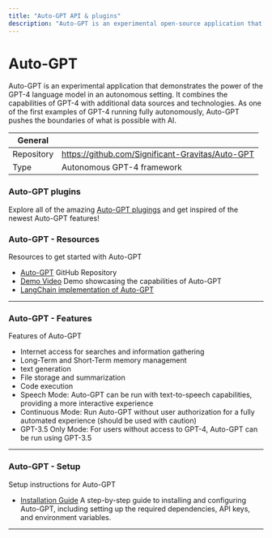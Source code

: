```yaml
---
title: "Auto-GPT API & plugins"
description: "Auto-GPT is an experimental open-source application that showcases the capabilities of the GPT-4 language model. This program, driven by GPT-4, chains together LLM 'thoughts' to autonomously achieve whatever goal you set."
---
```


# Auto-GPT
Auto-GPT is an experimental application that demonstrates the power of the GPT-4 language model in an autonomous setting. It combines the capabilities of GPT-4 with additional data sources and technologies. As one of the first examples of GPT-4 running fully autonomously, Auto-GPT pushes the boundaries of what is possible with AI.

| General  |  |
| --- | --- |
| Repository | https://github.com/Significant-Gravitas/Auto-GPT |
| Type | Autonomous GPT-4 framework |

### Auto-GPT plugins

Explore all of the amazing [Auto-GPT plugings](https://github.com/Significant-Gravitas/Auto-GPT-Plugins) and get inspired of the newest Auto-GPT features!

### Auto-GPT - Resources
Resources to get started with Auto-GPT

* [Auto-GPT](https://github.com/Significant-Gravitas/Auto-GPT) GitHub Repository
* [Demo Video](https://user-images.githubusercontent.com/70048414/232352935-55c6bf7c-3958-406e-8610-0913475a0b05.mp4) Demo showcasing the capabilities of Auto-GPT
* [LangChain implementation of Auto-GPT](https://python.langchain.com/en/latest/use_cases/autonomous_agents/autogpt.html)

---

### Auto-GPT - Features
Features of Auto-GPT

* Internet access for searches and information gathering
* Long-Term and Short-Term memory management
* text generation
* File storage and summarization 
* Code execution
* Speech Mode: Auto-GPT can be run with text-to-speech capabilities, providing a more interactive experience
* Continuous Mode: Run Auto-GPT without user authorization for a fully automated experience (should be used with caution)
* GPT-3.5 Only Mode: For users without access to GPT-4, Auto-GPT can be run using GPT-3.5

---

### Auto-GPT - Setup
Setup instructions for Auto-GPT

* [Installation Guide](https://github.com/Significant-Gravitas/Auto-GPT/blob/master/README.md#-installation) A step-by-step guide to installing and configuring Auto-GPT, including setting up the required dependencies, API keys, and environment variables.

---
